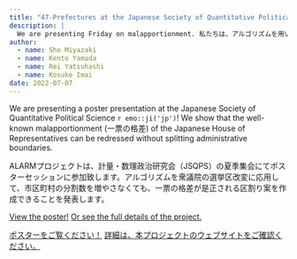 ```yaml
---
title: "47-Prefectures at the Japanese Society of Quantitative Political Science"
description: |
  We are presenting Friday on malapportionment. 私たちは、アルゴリズムを用いた一票の格差の是正について、金曜日に発表します。
author:
  - name: Sho Miyazaki
  - name: Kento Yamada
  - name: Rei Yatsuhashi
  - name: Kosuke Imai
date: 2022-07-07
---
```



We are presenting a poster presentation at the Japanese Society of Quantitative Political Science `r emo::ji('jp')`! We show that the well-known malapportionment (一票の格差) of the Japanese House of Representatives can be redressed without splitting administrative boundaries.

ALARMプロジェクトは、計量・数理政治研究会（JSQPS）の夏季集会にてポスターセッションに参加致します。アルゴリズムを衆議院の選挙区改変に応用して、市区町村の分割数を増やさなくても、一票の格差が是正される区割り案を作成できることを発表します。

[View the poster!](https://alarm-redist.github.io/japan/posts/ALARM_Japan_JSQPS_2022_Summer.pdf)
[Or see the full details of the project.](https://alarm-redist.github.io/japan/en/)

[ポスターをご覧ください！](https://alarm-redist.github.io/japan/posts/ALARM_Japan_JSQPS_2022_Summer.pdf)
[詳細は、本プロジェクトのウェブサイトをご確認ください。](https://alarm-redist.github.io/japan/)
